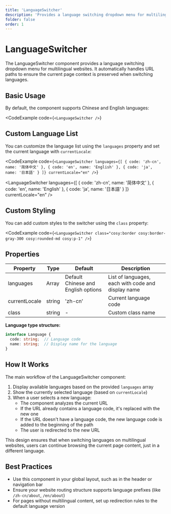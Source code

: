 ```yaml
---
title: 'LanguageSwitcher'
description: 'Provides a language switching dropdown menu for multilingual websites'
folder: false
order: 1
---
```



# LanguageSwitcher

The LanguageSwitcher component provides a language switching dropdown menu for multilingual websites. It automatically handles URL paths to ensure the current page context is preserved when switching languages.

## Basic Usage

By default, the component supports Chinese and English languages:

<CodeExample
  code={`<LanguageSwitcher />`}
>
  <LanguageSwitcher />
</CodeExample>

## Custom Language List

You can customize the language list using the `languages` property and set the current language with `currentLocale`:

<CodeExample
  code={`<LanguageSwitcher
  languages={[
    { code: 'zh-cn', name: '简体中文' },
    { code: 'en', name: 'English' },
    { code: 'ja', name: '日本語' }
  ]}
  currentLocale="en"
/>`}
>
  <LanguageSwitcher
    languages={[
      { code: 'zh-cn', name: '简体中文' },
      { code: 'en', name: 'English' },
      { code: 'ja', name: '日本語' }
    ]}
    currentLocale="en"
  />
</CodeExample>

## Custom Styling

You can add custom styles to the switcher using the `class` property:

<CodeExample
  code={`<LanguageSwitcher class="cosy:border cosy:border-gray-300 cosy:rounded-md cosy:p-1" />`}
>
  <LanguageSwitcher class="cosy:border cosy:border-gray-300 cosy:rounded-md cosy:p-1" />
</CodeExample>

## Properties

| Property | Type | Default | Description |
| ------ | ---- | ------ | ---- |
| languages | Array | Default Chinese and English options | List of languages, each with code and display name |
| currentLocale | string | 'zh-cn' | Current language code |
| class | string | - | Custom class name |

**Language type structure:**
```typescript
interface Language {
  code: string;  // Language code
  name: string;  // Display name for the language
}
```

## How It Works

The main workflow of the LanguageSwitcher component:

1. Display available languages based on the provided `languages` array
2. Show the currently selected language (based on `currentLocale`)
3. When a user selects a new language:
   - The component analyzes the current URL
   - If the URL already contains a language code, it's replaced with the new one
   - If the URL doesn't have a language code, the new language code is added to the beginning of the path
   - The user is redirected to the new URL

This design ensures that when switching languages on multilingual websites, users can continue browsing the current page content, just in a different language.

## Best Practices

- Use this component in your global layout, such as in the header or navigation bar
- Ensure your website routing structure supports language prefixes (like `/zh-cn/about`, `/en/about`)
- For pages without multilingual content, set up redirection rules to the default language version 
